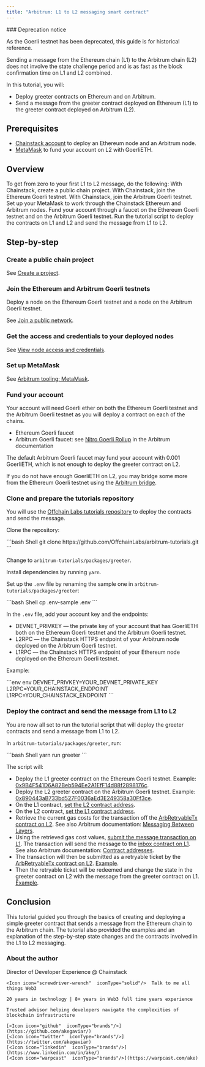 ```yaml
---
title: "Arbitrum: L1 to L2 messaging smart contract"
---
```


<Warning>
  ### Deprecation notice

  As the Goerli testnet has been deprecated, this guide is for historical reference.
</Warning>

Sending a message from the Ethereum chain (L1) to the Arbitrum chain (L2) does not involve the state challenge period and is as fast as the block confirmation time on L1 and L2 combined.

In this tutorial, you will:

* Deploy greeter contracts on Ethereum and on Arbitrum.
* Send a message from the greeter contract deployed on Ethereum (L1) to the greeter contract deployed on Arbitrum (L2).

## Prerequisites

* [Chainstack account](https://console.chainstack.com/) to deploy an Ethereum node and an Arbitrum node.
* [MetaMask](https://metamask.io/) to fund your account on L2 with GoerliETH.

## Overview

To get from zero to your first L1 to L2 message, do the following:
<Steps>
  <Step>
  With Chainstack, create a public chain project.
  </Step>
  <Step>
    With Chainstack, join the Ethereum Goerli testnet.
  </Step>
  <Step>
    With Chainstack, join the Arbitrum Goerli testnet.
  </Step>
  <Step>
    Set up your MetaMask to work through the Chainstack Ethereum and Arbitrum nodes.
  </Step>
  <Step>
    Fund your account through a faucet on the Ethereum Goerli testnet and on the Arbitrum Goerli testnet.
  </Step>
  <Step>
    Run the tutorial script to deploy the contracts on L1 and L2 and send the message from L1 to L2.
  </Step>
</Steps>

## Step-by-step

### Create a public chain project

See [Create a project](/docs/manage-your-project#create-a-project).

### Join the Ethereum and Arbitrum Goerli testnets

Deploy a node on the Ethereum Goerli testnet and a node on the Arbitrum Goerli testnet.

See [Join a public network](/docs/manage-your-networks#join-a-public-network).

### Get the access and credentials to your deployed nodes

See [View node access and credentials](/docs/manage-your-node#view-node-access-and-credentials).

### Set up MetaMask

See [Arbitrum tooling: MetaMask](/docs/arbitrum-tooling#metamask).

### Fund your account

Your account will need Goerli ether on both the Ethereum Goerli testnet and the Arbitrum Goerli testnet as you will deploy a contract on each of the chains.

* Ethereum Goerli faucet
* Arbitrum Goerli faucet: see [Nitro Goerli Rollup](https://developer.offchainlabs.com/public-chains) in the Arbitrum documentation

The default Arbitrum Goerli faucet may fund your account with 0.001 GoerliETH, which is not enough to deploy the greeter contract on L2.

If you do not have enough GoerliETH on L2, you may bridge some more from the Ethereum Goerli testnet using the [Arbitrum bridge](https://bridge.arbitrum.io/).

### Clone and prepare the tutorials repository

You will use the [Offchain Labs tutorials repository](https://github.com/OffchainLabs/arbitrum-tutorials) to deploy the contracts and send the message.

Clone the repository:

<CodeGroup>
  ```bash Shell
  git clone https://github.com/OffchainLabs/arbitrum-tutorials.git
  ```
</CodeGroup>

Change to `arbitrum-tutorials/packages/greeter`.

Install dependencies by running `yarn`.

Set up the `.env` file by renaming the sample one in `arbitrum-tutorials/packages/greeter`:

<CodeGroup>
  ```bash Shell
  cp .env-sample .env
  ```
</CodeGroup>

In the `.env` file, add your account key and the endpoints:

* DEVNET\_PRIVKEY — the private key of your account that has GoerliETH both on the Ethereum Goerli testnet and the Arbitrum Goerli testnet.
* L2RPC — the Chainstack HTTPS endpoint of your Arbitrum node deployed on the Arbitrum Goerli testnet.
* L1RPC — the Chainstack HTTPS endpoint of your Ethereum node deployed on the Ethereum Goerli testnet.

Example:

<CodeGroup>
  ```env env
  DEVNET_PRIVKEY=YOUR_DEVNET_PRIVATE_KEY
  L2RPC=YOUR_CHAINSTACK_ENDPOINT
  L1RPC=YOUR_CHAINSTACK_ENDPOINT
  ```
</CodeGroup>

### Deploy the contract and send the message from L1 to L2

You are now all set to run the tutorial script that will deploy the greeter contracts and send a message from L1 to L2.

In `arbitrum-tutorials/packages/greeter`, run:

<CodeGroup>
  ```bash Shell
  yarn run greeter
  ```
</CodeGroup>

The script will:

* Deploy the L1 greeter contract on the Ethereum Goerli testnet. Example: [0x9B4F541D6A82Beb594Ee2A1EfF14d88f2898176c](https://goerli.etherscan.io/address/0x9B4F541D6A82Beb594Ee2A1EfF14d88f2898176c).
* Deploy the L2 greeter contract on the Arbitrum Goerli testnet. Example: [0x890443aB733bd527F0036aEd3E249358a30Ff3ce](https://goerli-rollup-explorer.arbitrum.io/address/0x890443aB733bd527F0036aEd3E249358a30Ff3ce).
* On the L1 contract, [set the L2 contract address](https://goerli.etherscan.io/tx/0xbd20609976a96ce791eae71dae0e87a254f542eab1ab400ce8b4681cc4f6b5aa).
* On the L2 contract, [set the L1 contract address](https://goerli-rollup-explorer.arbitrum.io/tx/0x98dcfec500561985cdaf0f3933f1b361b3106edc055e0a2644c0f67396596d42/internal-transactions).
* Retrieve the current gas costs for the transaction off the [ArbRetryableTx contract on L2](https://goerli-rollup-explorer.arbitrum.io/address/0x000000000000000000000000000000000000006E/read-contract#address-tabs). See also Arbitrum documentation: [Messaging Between Layers](https://developer.offchainlabs.com/arbos/l1-to-l2-messaging).
* Using the retrieved gas cost values, [submit the message transaction on L1](https://goerli.etherscan.io/tx/0xa39ecbb53844d009dc121825c26b0608def2c4117d81a6ebeb6000fcf304ac9e). The transaction will send the message to the [inbox contract on L1](https://goerli.etherscan.io/address/0x6BEbC4925716945D46F0Ec336D5C2564F419682C#readProxyContract). See also Arbitrum documentation: [Contract addresses](https://developer.offchainlabs.com/useful-addresses).
* The transaction will then be submitted as a retryable ticket by the [ArbRetryableTx contract on L2](https://goerli-rollup-explorer.arbitrum.io/address/0x000000000000000000000000000000000000006E/). [Example](https://goerli-rollup-explorer.arbitrum.io/tx/0xac1f89c9d449145aaa6a715bfb7a678009654191b379c03d20bd0a27b8f6968f).
* Then the retryable ticket will be redeemed and change the state in the greeter contract on L2 with the message from the greeter contract on L1. [Example](https://goerli-rollup-explorer.arbitrum.io/tx/0x6c8dd56c1ef93064b7b219154327361c051588dfadf716cc23e9d5e3ed610814).

## Conclusion

This tutorial guided you through the basics of creating and deploying a simple greeter contract that sends a message from the Ethereum chain to the Arbitrum chain. The tutorial also provided the examples and an explanation of the step-by-step state changes and the contracts involved in the L1 to L2 messaging.

### About the author

<CardGroup>
  <Card title="Ake" img="/images/docs/profile_images/1719912994363326464/8_Bi4fdM_400x400.jpg">
    <Icon icon="code"  iconType="solid"/>Director of Developer Experience @ Chainstack

    <Icon icon="screwdriver-wrench"  iconType="solid"/>  Talk to me all things Web3

    20 years in technology | 8+ years in Web3 full time years experience

    Trusted advisor helping developers navigate the complexities of blockchain infrastructure

    [<Icon icon="github"  iconType="brands"/>](https://github.com/akegaviar/)
    [<Icon icon="twitter"  iconType="brands"/>](https://twitter.com/akegaviar)
    [<Icon icon="linkedin"  iconType="brands"/>](https://www.linkedin.com/in/ake/)
    [<Icon icon="warpcast"  iconType="brands"/>](https://warpcast.com/ake)
  </Card>
</CardGroup>
